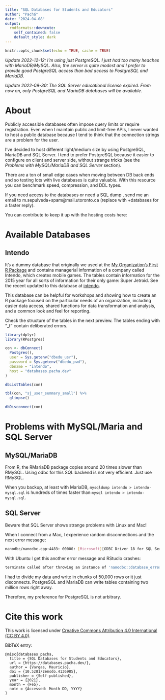 ```yaml
---
title: "SQL Databases for Students and Educators"
author: "Pachá"
date: "2024-04-08"
output:
  rmdformats::downcute:    
    self_contained: false
    default_style: dark
---
```


```r
knitr::opts_chunk$set(echo = TRUE, cache = TRUE)
```

*Update 2022-12-12: I'm using just PostgreSQL. I just had too many heaches
with MariaDB/MySQL. Also, the server is quite modest and I prefer to provide 
good PostgreSQL access than bad access to PostgreSQL and MariaDB.*

*Update 2022-09-30: The SQL Server educational license expired. From now on,
only PostgreSQL and MariaDB databases will be available.*

# About

Publicly accessible databases often impose query limits or require registration. 
Even when I maintain public and limit-free APIs, I never wanted to host a public 
database because I tend to think that the connection strings are a problem for 
the user.

I've decided to host different light/medium size by using PostgreSQL, MariaDB
and SQL Server. I tend to  prefer PostgreSQL because it easier to configure on
client and server side, without strange tricks (see the *Problems with
MySQL/MariaDB and SQL Server* section).

There are a ton of small edge cases when moving between DB back ends and so
testing lots with live databases is quite valuable. With this resource you can
benchmark speed, compression, and DDL types.

If you need access to the databases or need a SQL dump , send me an email to 
m.sepulveda+spam@mail.utoronto.ca (replace with +databases for a faster reply).

You can contribute to keep it up with the hosting costs here:

<script type="text/javascript" src="https://cdnjs.buymeacoffee.com/1.0.0/button.prod.min.js" data-name="bmc-button" data-slug="pacha" data-color="#FFDD00" data-emoji=""  data-font="Cookie" data-text="Buy me a coffee" data-outline-color="#000000" data-font-color="#000000" data-coffee-color="#ffffff" ></script>

# Available Databases

## Intendo

It's a dummy database that originally we used at the [My Organization's First R Package](https://github.com/rstudio-conf-2020/my-org-first-pkg) and contains 
managerial information of a company called Intendo, which creates mobile games. 
The tables contain information for the 2015 year for all sorts of information 
for their only game: Super Jetroid. See the recent updated to this
database at [intendo](https://github.com/rich-iannone/intendo).

This database can be helpful for workshops and showing how to create an R 
package focused on the particular needs of an organization, including easier 
data access, shared functions for data transformation and analysis, and a common
look and feel for reporting.

Check the structure of the tables in the next preview. The tables ending with
"_f" contain deliberated errors.

```r
library(dplyr)
library(RPostgres)

con <- dbConnect(
  Postgres(),
  user = Sys.getenv("dbedu_usr"),
  password = Sys.getenv("dbedu_pwd"),
  dbname = "intendo",
  host = "databases.pacha.dev"
)

dbListTables(con)

tbl(con, "sj_user_summary_small") %>%
  glimpse()

dbDisconnect(con)
```

<!-- 
# Create SQL dump
sudo -i -u postgres
pg_dump -Fc intendo > intendo-postgres.sql
md5sum intendo.sql > intendo.sql.md5
-->

<!-- # Using the dumps locally

## Restore dumps

### PostgreSQL

```bash
sudo -i -u postgres
pg_restore intendo.sql -d intendo
``` -->

<!-- ### MySQL/MariaDB -->

<!-- <!-- mysqldump intendo > intendo-mysql.sql -->

<!-- From SQL: -->

<!-- ``` SQL -->
<!-- # mysql  -->
<!-- CREATE DATABASE intendo; -->
<!-- ``` -->

<!-- Then from bash: -->
<!-- ```bash -->
<!-- sudo su -->
<!-- gunzip intendo-mysql.sql -->
<!-- mysql intendo < intendo-mysql.sql -->
<!-- ``` -->

<!-- ### SQL Server -->

<!-- <!-- BACKUP DATABASE intendo TO DISK = 'filepath';  -->

<!-- From bash: -->
<!-- ```bash -->
<!-- gunzip intendo-mysql.sql -->
<!-- sqlcmd -S localhost -U SA -->
<!-- ``` -->

<!-- Then in SQL: -->
<!-- ```SQL -->
<!-- RESTORE DATABASE intendo FROM DISK = 'intendo-sqlserver.sql' -->
<!-- GO -->
<!-- ``` -->

<!-- ## Create users

You can create a generic user (let's say `student`) and grant read-only access.

### PostgreSQL

```SQL
# sudo -i -u postgres 
# psql -d intendo
CREATE ROLE student;
CREATE ROLE teacher;
ALTER ROLE student WITH ENCRYPTED PASSWORD 'SomePassword';
ALTER ROLE teacher WITH ENCRYPTED PASSWORD 'SomePassword';
ALTER ROLE student WITH LOGIN;
ALTER ROLE teacher WITH LOGIN;

GRANT CONNECT ON DATABASE intendo TO student;
GRANT USAGE ON SCHEMA public TO student;
GRANT SELECT ON ALL TABLES IN SCHEMA public TO student;
GRANT SELECT ON ALL SEQUENCES IN SCHEMA public TO student;
ALTER DEFAULT PRIVILEGES IN SCHEMA public GRANT SELECT ON TABLES TO student;
REVOKE CREATE ON SCHEMA public FROM public;

GRANT CONNECT ON DATABASE intendo TO teacher;
GRANT USAGE ON SCHEMA public TO teacher;
GRANT SELECT ON ALL TABLES IN SCHEMA public TO teacher;
GRANT SELECT ON ALL SEQUENCES IN SCHEMA public TO teacher;
ALTER DEFAULT PRIVILEGES IN SCHEMA public GRANT SELECT ON TABLES TO teacher;
GRANT CREATE ON SCHEMA public TO teacher;
``` -->

<!-- ### MySQL/MariaDB -->

<!-- ```SQL -->
<!-- # sudo mysql -->
<!-- USE intendo; -->

<!-- CREATE USER student IDENTIFIED BY 'SomePassword'; -->
<!-- CREATE USER teacher IDENTIFIED BY 'SomePassword'; -->

<!-- GRANT SELECT ON intendo.* TO student; -->

<!-- GRANT SELECT ON intendo.* TO teacher; -->
<!-- GRANT CREATE ON intendo.* TO teacher; -->
<!-- GRANT INSERT ON intendo.* TO teacher; -->
<!-- GRANT ALTER ON intendo.* TO teacher; -->
<!-- ``` -->

<!-- ### SQL Server -->

<!-- ```SQL -->
<!-- # sqlcmd -S localhost -U SA -->

<!-- USE intendo -->
<!-- GO -->

<!-- CREATE LOGIN student WITH PASSWORD = 'SomePassword' -->
<!-- GO -->
<!-- CREATE USER student FOR LOGIN student -->
<!-- GO -->
<!-- GRANT SELECT ON SCHEMA :: dbo TO student -->
<!-- GO -->

<!-- CREATE LOGIN teacher WITH PASSWORD = 'SomePassword' -->
<!-- GO -->
<!-- CREATE USER teacher FOR LOGIN teacher -->
<!-- GO -->
<!-- GRANT SELECT ON SCHEMA :: dbo TO teacher -->
<!-- GO -->
<!-- GRANT CREATE TABLE TO teacher -->
<!-- GO -->
<!-- GRANT INSERT ON SCHEMA :: dbo TO teacher -->
<!-- GO -->
<!-- GRANT ALTER ON SCHEMA :: dbo TO teacher -->
<!-- GO -->
<!-- GRANT UPDATE ON SCHEMA :: dbo TO teacher -->
<!-- GO -->

<!-- # You'll also want to limit SQL Server memory -->
<!-- # This avoids strange crashes -->
<!-- sp_configure 'show advanced options', 1; -->
<!-- GO -->
<!-- RECONFIGURE; -->
<!-- GO -->
<!-- sp_configure 'max server memory', 1024; -->
<!-- GO -->
<!-- RECONFIGURE; -->
<!-- GO -->
<!-- ``` -->

<!-- ## Allow external connections

For this project I had to allow connections from outside the server.

### Postgres (version 14)

1. Open `/etc/postgresql/14/main/postgresql.conf`, comment the line that says `listen_addresses = 'localhost'`,
add `listen_address = '*'` below it.
2. Open `/etc/postgresql/14/main/pg_hba.conf`, paste these lines at the end
```bash
host    all             all     0.0.0.0/0       md5
host    all             all     :/0             md5
```
3. Run `sudo systemctl restart postgresql`.
4. Open the port with `sudo ufw allow 5432/tcp`. -->

<!-- ### MariaDB (i.e. MySQL replacement) -->

<!-- 1. Open `/etc/mysql/mariadb.conf.d/50-server.cnf`, comment the line that says `bind-address = 127.0.0.1`. -->
<!-- 2. Run `sudo systemctl restart mysql`. -->
<!-- 3. Open the port with `sudo ufw allow 3306/tcp`. -->

<!-- ### SQL Server -->

<!-- 3. Access as administrator and run -->
<!-- ```SQL -->
<!-- EXEC sys.sp_configure N'remote access', N'1' -->
<!-- GO -->
<!-- RECONFIGURE WITH OVERRIDE -->
<!-- GO -->
<!-- ``` -->
<!-- 2. Open the ports with  -->
<!-- ```bash -->
<!-- sudo ufw allow 1433/tcp -->
<!-- sudo ufw allow 4022/tcp -->
<!-- sudo ufw allow 135/tcp -->
<!-- sudo ufw allow 1434/tcp -->
<!-- sudo ufw allow 1434/udp -->
<!-- ``` -->

<!-- ## Changing database location

### PostgreSQL

Create a new dir, stop the service and copy the PostgreSQL data directory to the new location.

```bash
sudo mkdir /postgres
sudo chown -R postgres:postgres /postgres
sudo systemctl stop postgresql
sudo rsync -av /var/lib/postgresql/ /postgres
sudo nano /etc/postgresql/14/main/postgresql.conf
```

Then search `data_directory` and change the location to `/postgresql/14/main`. 

Finally start the service again. -->

<!-- ###  MySQL/MariaDB -->

<!-- Create a new dir, stop the service and copy the MariaDB data directory to the new location. -->

<!-- ```bash -->
<!-- sudo mkdir /mysql -->
<!-- sudo chown -R mysql:mysql /mysql -->
<!-- sudo systemctl stop mariadb -->
<!-- sudo cp -R -p /var/lib/mysql/* /mysql/ -->
<!-- sudo nano /etc/mysql/mariadb.conf.d/50-server.cnf -->
<!-- ``` -->

<!-- Then search `datadir` to `/mariadb`.  -->

<!-- Finally start the service again. -->

<!-- ```bash -->
<!-- sudo systemctl start mariadb -->
<!-- ``` -->

<!-- With my MySQL is slightly different. -->

# Problems with MySQL/Maria and SQL Server

## MySQL/MariaDB

From R, the RMariaDB package copies around 20 times slower than RMySQL. Using 
odbc for this SQL backend is not very efficient. Just use RMySQL.

When you backup, at least with MariaDB, `mysqldump intendo > intendo-mysql.sql` 
is hundreds of times faster than `mysql intendo > intendo-mysql.sql`.

## SQL Server

Beware that SQL Server shows strange problems with Linux and Mac!

When I connect from a Mac, I experience random disconnections and the next error
message:

```bash
nanodbc/nanodbc.cpp:4483: 00000: [Microsoft][ODBC Driver 18 for SQL Server]Communication link failure 
```

With Ubuntu I get this another error message and RStudio crashes:

```bash
terminate called after throwing an instance of 'nanodbc::database_error'
```

I had to divide my data and write in chunks of 50,000 rows or it just 
disconnects. PostgreSQL and MariaDB can write tables containing two million rows
right away.

Therefore, my preference for PostgreSQL is not arbitrary.

# Cite this work

This work is licensed under [Creative Commons  Attribution 4.0 International (CC BY 4.0) ](https://creativecommons.org/licenses/by/4.0/).

BibTeX entry:
```
@misc{databases_pacha,
  title = {SQL Databases for Students and Educators},
  url = {https://databases.pacha.dev/},
  author = {Vargas, Mauricio},
  doi = {10.5281/zenodo.4136985},
  publisher = {Self-published},
  year = {2021},
  month = {Feb},
  note = {Accessed: Month DD, YYYY}
}
```
